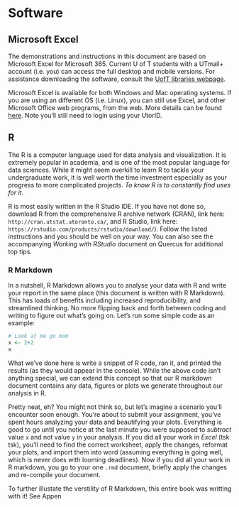 # Software 



## Microsoft Excel 

The demonstrations and instructions in this document are based on Microsoft Excel for Microsoft 365. Current U of T students with a UTmail+ account (i.e. you) can access the full desktop and mobile versions. For assistance downloading the software, consult the [UofT libraries webpage](https://onesearch.library.utoronto.ca/ic-faq-categories/office-365-proplus). 

Microsoft Excel is available for both Windows and Mac operating systems. If you are using an different OS (i.e. Linux), you can still use Excel, and other Microsoft Office web programs, from the web. More details can be found [here](https://support.microsoft.com/en-us/topic/get-started-with-office-for-the-web-in-microsoft-365-5622c7c9-721d-4b3d-8cb9-a7276c2470e5?ui=en-us&rs=en-us&ad=us). Note you'll still need to login using your UtorID. 


## R

The R is a computer language used for data analysis and visualization. It is extremely popular in academia, and is one of the most popular language for data sciences. While it might seem overkill to learn R to tackle your undergraduate work, it is well worth the time investment especially as your progress to more complicated projects. *To know R is to constantly find uses for it.* 

 R is most easily written in the R Studio IDE. If you have not done so, download R from the comprehensive R archive network (CRAN), link here: `http://cran.utstat.utoronto.ca/`, and R Studio, link here: `https://rstudio.com/products/rstudio/download/`). Follow the listed instructions and you should be well on your way. You can also see the accompanying *Working with RStudio* document on Quercus for additional top tips. 
 
### R Markdown
 
In a nutshell, R Markdown allows you to analyse your data with R and write your report in the same place (this document is written with R Markdown). This has loads of benefits including increased reproducibility, and streamlined thinking. No more flipping back and forth between coding and writing to figure out what's going on. Let's run some simple code as an example: 

```r
# Look at me go mom
x <- 2+2
x
```

What we've done here is write a snippet of R code, ran it, and printed the results (as they would appear in the console). While the above code isn't anything special, we can extend this concept so that our R markdown document contains any data, figures or plots we generate throughout our analysis in R.

Pretty neat, eh? You might not think so, but let's imagine a scenario you'll encounter soon enough. You're about to submit your assignment, you've spent hours analyzing your data and beautifying your plots. Everything is good to go until you notice at the last minute you were supposed to *subtract* value `x` and not value `y` in your analysis. If you did all your work in *Excel* (tsk tsk), you'll need to find the correct worksheet, apply the changes, reformat your plots, and import them into word (assuming everything is going well, which is never does with looming deadlines). Now if you did all your work in R markdown, you go to your one `.rmd` document, briefly apply the changes and re-compile your document.

To further illustate the verstility of R Markdown, this entire book was writting with it! See Appen
